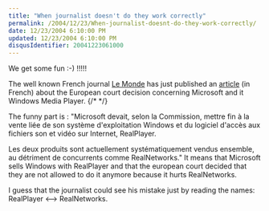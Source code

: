 ```yaml
---
title: "When journalist doesn't do they work correctly"
permalink: /2004/12/23/When-journalist-doesnt-do-they-work-correctly/
date: 12/23/2004 6:10:00 PM
updated: 12/23/2004 6:10:00 PM
disqusIdentifier: 20041223061000
---
```

We get some fun :-) !!!!!

The well known French journal [Le Monde](http://www.lemonde.fr/) has just published an [article](http://www.lemonde.fr/web/article/0,1-0@2-3234,36-391724,0.html) (in French) about the European court decision concerning Microsoft and it Windows Media Player.
{/* <!-- more --> */}

The funny part is : "Microsoft devait, selon la Commission, mettre fin à la vente liée de son système d'exploitation Windows et du logiciel d'accès aux fichiers son et vidéo sur Internet, RealPlayer. 

Les deux produits sont actuellement systématiquement vendus ensemble, au détriment de concurrents comme RealNetworks." It means that Microsoft sells Windows with RealPlayer and that the european court decided that they are not allowed to do it anymore because it hurts RealNetworks.

I guess that the journalist could see his mistake just by reading the names: RealPlayer <--> RealNetworks.
